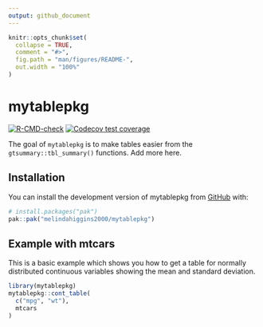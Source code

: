 ```yaml
---
output: github_document
---
```


<!-- README.md is generated from README.Rmd. Please edit that file -->

```r
knitr::opts_chunk$set(
  collapse = TRUE,
  comment = "#>",
  fig.path = "man/figures/README-",
  out.width = "100%"
)
```

# mytablepkg

<!-- badges: start -->
[![R-CMD-check](https://github.com/melindahiggins2000/mytablepkg/actions/workflows/R-CMD-check.yaml/badge.svg)](https://github.com/melindahiggins2000/mytablepkg/actions/workflows/R-CMD-check.yaml)
[![Codecov test coverage](https://codecov.io/gh/melindahiggins2000/mytablepkg/graph/badge.svg)](https://app.codecov.io/gh/melindahiggins2000/mytablepkg)
<!-- badges: end -->

The goal of `mytablepkg` is to make tables easier from the `gtsummary::tbl_summary()` functions. Add more here.

## Installation

You can install the development version of mytablepkg from [GitHub](https://github.com/) with:

``` r
# install.packages("pak")
pak::pak("melindahiggins2000/mytablepkg")
```

## Example with mtcars

This is a basic example which shows you how to get a table for normally distributed continuous variables showing the mean and standard deviation.

```r
library(mytablepkg)
mytablepkg::cont_table(
  c("mpg", "wt"),
  mtcars
)

```




